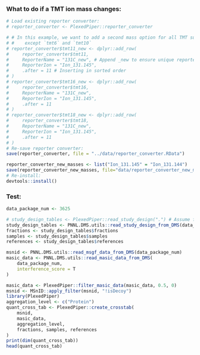 ### What to do if a TMT ion mass changes:
```r
# Load existing reporter converter:
# reporter_converter <- PlexedPiper::reporter_converter

# # In this example, we want to add a second mass option for all TMT sub-tables
# #    except `tmt6` and `tmt10`
# reporter_converter$tmt11_new <- dplyr::add_row(
#     reporter_converter$tmt11,
#     ReporterName = "131C_new", # Append _new to ensure unique reporter names.
#     ReporterIon = "Ion_131.145",
#     .after = 11 # Inserting in sorted order
# )
# reporter_converter$tmt16_new <- dplyr::add_row(
#     reporter_converter$tmt16,
#     ReporterName = "131C_new",
#     ReporterIon = "Ion_131.145",
#     .after = 11
# )
# reporter_converter$tmt18_new <- dplyr::add_row(
#     reporter_converter$tmt18,
#     ReporterName = "131C_new",
#     ReporterIon = "Ion_131.145",
#     .after = 11
# )
# Re-save reporter converter:
save(reporter_converter, file = "../data/reporter_converter.RData")

reporter_converter_new_masses <- list("Ion_131.145" = "Ion_131.144")
save(reporter_converter_new_masses, file="data/reporter_converter_new_masses.RData")
# Re-install:
devtools::install()
```

### Test:
```r
data_package_num <- 3625

# study_design_tables <- PlexedPiper::read_study_design(".") # Assume fractions.txt, references.txt, and samples.txt are in the current working directory
study_design_tables <- PNNL.DMS.utils::read_study_design_from_DMS(data_package_num) # Assume fractions.txt, references.txt, and samples.txt are in the current working directory
fractions <- study_design_tables$fractions
samples <- study_design_tables$samples
references <- study_design_tables$references

msnid <- PNNL.DMS.utils::read_msgf_data_from_DMS(data_package_num)
masic_data <- PNNL.DMS.utils::read_masic_data_from_DMS(
    data_package_num,
    interference_score = T
)

masic_data <- PlexedPiper::filter_masic_data(masic_data, 0.5, 0)
msnid <- MSnID::apply_filter(msnid, "!isDecoy")
library(PlexedPiper)
aggregation_level <- c("Protein")
quant_cross_tab <- PlexedPiper::create_crosstab(
    msnid,
    masic_data,
    aggregation_level,
    fractions, samples, references
)
print(dim(quant_cross_tab))
head(quant_cross_tab)
```